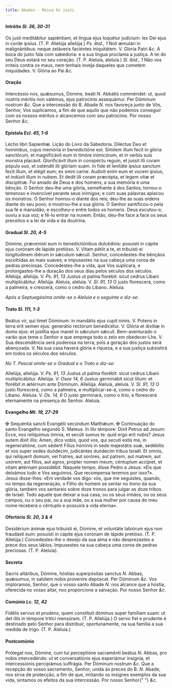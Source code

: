 ```yaml
---
title: Abades - Missa Os justi
---
```


#### Intróito <em>Sl. 36, 30-31</em>

<div class="grid grid-cols-2 gap-5">
  <span class="text-justify">
    Os justi meditábitur sapiéntiam, et lingua ejus loquétur judícium: lex Dei
    ejus in corde ipsíus. (T. P. Allelúja allelúja.) <em>Ps. ibid., 1</em> Noli
    æmulári in malignántibus: neque zeláveris faciéntes iniquitátem. V. Gloria
    Patri <em>&c.</em>
  </span>
  <span class="text-justify">
    A boca do justo fala com sabedoria: e a sua língua proclama a justiça. A lei
    do seu Deus estará no seu coração. (T. P. Aleluia, aleluia.)
    <em>Sl. ibid., 1</em> Não vos irriteis contra os maus, nem tenhais inveja daqueles
    que cometem iniquidades. V. Glória ao Pai <em>&c.</em>
  </span>
</div>

#### Oração

<div class="grid grid-cols-2 gap-5">
  <span class="text-justify">
    Intercéssio nos, quǽsumus, Dómine, beáti <em>N. </em>Abbátis comméndet: ut,
    quod nostris méritis non valémus, ejus patrocínio assequámur. Per Dóminum
    nostrum <em>&c.</em>
  </span>
  <span class="text-justify">
    Que a intercessão do B. Abade <em>N. </em>nos favoreça junto de Vós, Senhor,
    Vos suplicamos, a fim de que aquilo que não podemos conseguir com os nossos
    méritos o alcancemos com seu patrocínio. Por nosso Senhor <em>&c.</em>
  </span>
</div>

#### Epístola <em>Ecl. 45, 1-6</em>

<div class="grid grid-cols-2 gap-5">
  <span class="text-justify">Léctio libri Sapientiæ.</span>
  <span class="text-justify">Lição do Livro da Sabedoria.</span>
  <span class="text-justify">
    Diléctus Deo et homínibus, cujus memória in benedictióne est. Símilem illum
    fecit in glória sanctórum, et magnificávit eum in timóre inimicórum, et in
    verbis suis monstra placávit. Gloríficávit illum in conspéctu regum, et
    jussit illi coram pópulo suo, et osténdit illi glóriam suam. In fide et
    lenitáte ipsíus sanctum fecit illum, et elégit eum; ex omni carne. Audívit
    enim eum et vocem ipsíus, et indúxit illum in nubem. Et dedit illi coram
    præcépta, et legem vitæ et disciplínæ.
  </span>
  <span class="text-justify">
    Foi amado de Deus e dos homens; a sua memória é uma bênção. O Senhor deu-lhe
    uma glória, semelhante à dos Santos; tornou-o temeroso e invencível perante
    seus inimigos; e com suas palavras aplacou os monstros. O Senhor honrou-o
    diante dos reis; deu-lhe as suas ordens diante do seu povo; e mostrou-lhe a
    sua glória. O Senhor santificou-o pela sua fé e mansidão; e escolheu-o entre
    todos os homens. Deus escutou-o; ouviu a sua voz; e fê-lo entrar na nuvem.
    Então, deu-lhe face a face os seus preceitos e a lei da vida e da doutrina.
  </span>
</div>

#### Gradual <em>Sl. 20, 4-5</em>

<div class="grid grid-cols-2 gap-5">
  <span class="text-justify">
    Dómine, prævenísti eum in benedictiónibus dulcédinis: posuísti in cápite
    ejus corónam de lápide pretióso. V. Vitam pétiit a te, et tribuísti ei
    longitúdinem diérum in sǽculum sǽculi.
  </span>
  <span class="text-justify">
    Senhor, concedestes-lhe bênçãos escolhidas as mais suaves; e impusestes na
    sua cabeça uma coroa de pedras preciosas. Concedestes-lhe a vida, que Vos
    suplicara, e prolongastes-lhe a duração dos seus dias pelos séculos dos
    séculos.
  </span>
  <span class="text-justify">
    Allelúja, allelúja. V. <em>Ps. 91, 13</em> Justus ut palma florébit: sicut
    cedrus Líbani multiplicábitur. Allelúja.
  </span>
  <span class="text-justify">
    Aleluia, aleluia. V. <em>Sl. 91, 13</em> O justo florescerá, como a
    palmeira, e crescerá, como o cedro do Líbano. Aleluia.
  </span>
</div>

<em>Após a Septuagésima omite-se o Aleluia e o seguinte e diz-se:</em>

#### Trato <em>Sl. 111, 1-3</em>

<div class="grid grid-cols-2 gap-5">
  <span class="text-justify">
    Beátus vir, qui timet Dóminum: in mandátis ejus cupit nimis. V. Potens in
    terra erit semen ejus: generátio rectórum benedicétur. V. Glória et divítiæ
    in domo ejus: et justítia ejus manet in sǽculum sǽculi.
  </span>
  <span class="text-justify">
    Bem-aventurado o varão que teme o Senhor e que emprega todo o zelo em
    obedecer-Lhe. V. Sua descendência será poderosa na terra; pois a geração dos
    justos será abençoada. V. Na sua casa haverá glória e riqueza, e a sua
    justiça subsistirá em todos os séculos dos séculos.
  </span>
</div>

<em>No T. Pascal omite-se o Gradual e o Trato e diz-se:</em>

<div class="grid grid-cols-2 gap-5">
  <span class="text-justify">
    Allelúja, allelúja. V. <em>Ps. 91, 13</em> Justus ut palma florébit: sicut
    cedrus Líbani multiplicábitur. Allelúja. V. <em>Osee 14, 6</em> Justus
    germinábit sicut lílium: et florébit in ætérnum ante Dóminum. Allelúja.
  </span>
  <span class="text-justify">
    Aleluia, aleluia. V. <em>Sl. 91, 13</em> O justo florescerá, como a
    palmeira, e multiplicar-se-á, como o cedro do Líbano. Aleluia. V.
    <em>Os. 14, 6</em> O justo germinará, como o lírio, e florescerá eternamente
    na presença do Senhor. Aleluia.
  </span>
</div>

#### Evangelho <em>Mt. 19, 27-29</em>

<div class="grid grid-cols-2 gap-5">
  <span class="text-justify">
    <span class="text-red-500">&#10016;</span> Sequéntia sancti Evangélii
    secúndum Matthǽum.
  </span>
  <span class="text-justify">
    <span class="text-red-500">&#10016;</span> Continuação do santo Evangelho
    segundo S. Mateus.
  </span>
  <span class="text-justify">
    In illo témpore: Dixit Petrus ad Jesum: Ecce, nos relíquimus ómnia, et
    secúti sumus te: quid ergo erit nobis? Jesus autem dixit illis: Amen, dico
    vobis, quod vos, qui secuti estis me, in regeneratióne, cum séderit Fílius
    hóminis in sede majestátis suæ, sedébitis et vos super sedes duódecim,
    judicántes duódecim tribus Israël. Et omnis, qui relíquerit domum, vel
    fratres, aut soróres, aut patrem, aut matrem, aut uxórem, aut fílios, aut
    agros, propter nomen meum, céntuplum accípiet, et vitam ætérnam possidébit.
  </span>
  <span class="text-justify">
    Naquele tempo, disse Pedro a Jesus: «Eis que deixámos tudo e Vos seguimos.
    Que recompensa teremos por isso?». Jesus disse-lhes: «Em verdade vos digo:
    vós, que me seguistes, quando, no tempo da regeneração, o Filho do homem se
    sentar no trono da sua glória, também vos sentareis sobre doze tronos para
    julgar as doze tribos de Israel. Todo aquele que deixar a sua casa, ou os
    seus irmãos, ou os seus campos, ou o seu pai, ou a sua mãe, ou a sua mulher
    por causa do meu nome receberá o cêntuplo e possuirá a vida eterna».
  </span>
</div>

#### Ofertório <em>Sl. 20, 3 & 4</em>

<div class="grid grid-cols-2 gap-5">
  <span class="text-justify">
    Desidérium ánimæ ejus tribuísti ei, Dómine, et voluntáte labiórum ejus non
    fraudásti eum: posuísti in cápite ejus corónam de lápide pretióso. (T. P.
    Allelúja.)
  </span>
  <span class="text-justify">
    Concedestes-lhe o desejo da sua alma e não desprezastes a prece dos seus
    lábios. Impusestes na sua cabeça uma coroa de pedras preciosas. (T. P.
    Aleluia).
  </span>
</div>

#### Secreta

<div class="grid grid-cols-2 gap-5">
  <span class="text-justify">
    Sacris altáribus, Dómine, hóstias superpósitas sanctus <em>N. </em>Abbas,
    quǽsumus, in salútem nobis proveníre depóscat. Per Dóminum <em>&c.</em>
  </span>
  <span class="text-justify">
    Vos imploramos, Senhor, que o vosso santo Abade <em>N. </em>nos alcance que
    a hóstia, oferecida no vosso altar, nos proporcione a salvação. Por nosso
    Senhor <em>&c.</em>
  </span>
</div>

#### Comúnio <em>Lc. 12, 42</em>

<div class="grid grid-cols-2 gap-5">
  <span class="text-justify">
    Fidélis servus et prudens, quem constítuit dóminus super famíliam suam: ut
    det illis in témpore trítici mensúram. (T. P. Allelúja.)
  </span>
  <span class="text-justify">
    O servo fiel e prudente é destinado pelo Senhor para distribuir,
    oportunamente, na sua família a sua medida de trigo. (T. P. Aleluia.)
  </span>
</div>

#### Postcomúnio

<div class="grid grid-cols-2 gap-5">
  <span class="text-justify">
    Prótegat nos, Dómine, cum tui perceptióne sacraménti beátus <em>N. </em>
    Abbas, pro nobis intercedéndo: ut et conversatiónis ejus experiámur insígnia,
    et intercessiónis percipiámus suffrágia. Per Dóminum nostrum <em>&c.</em>
  </span>
  <span class="text-justify">
    Que a recepção do vosso sacramento, Senhor, unida às preces do B.
    <em>N. </em>Abade, nos sirva de protecção, a fim de que, imitando os insignes
    exemplos da sua vida, sintamos os efeitos da sua intercessão. Por nosso Senhor{" "}
    <em>&c.</em>
  </span>
</div>
